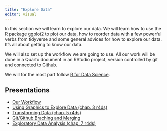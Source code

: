 ```yaml
---
title: "Explore Data"
editor: visual
---
```


In this section we will learn to explore our data.
We will learn how to use the R package ggplot2 to plot our data, how to reorder data with a few powerful verbs from tidyverse and some general advices for how to explore our data.
It's all about getting to know our data.

We will also set up the workflow we are going to use.
All our work will be done in a Quarto document in an RStudio project, version controlled by git and connected to Github.

We will for the most part follow [R for Data Science](https://r4ds.had.co.nz).

## Presentations

-   [Our Workflow](wf/wf.qmd)
-   [Using Graphics to Explore Data (chap. 3 r4ds)](intro-ggplot2/intro-ggplot2.qmd)
-   [Transforming Data (chap. 5 r4ds)](trans-data/trans-data.qmd)
-   [Git/Github Braching and Merging](branch-merge/branch-merge.qmd)
-   [Exploratory Data Analysis (chap. 7 r4ds)](eda/eda.qmd)
